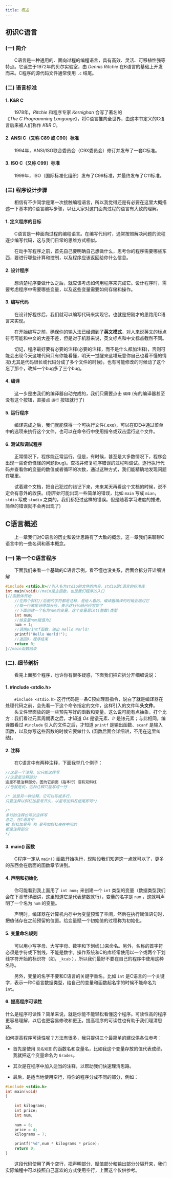 ```yaml
---
title: 概述
---
```


## 初识C语言

### (一)&nbsp;简介
&emsp;&emsp;C语言是一种通用的、面向过程的编程语言，具有高效、灵活、可移植性强等特点。它诞生于1972年的贝尔实验室，由 $Dennis\ Ritchie$ 在B语言的基础上开发而来。C程序的源代码文件通常使用 `.c` 结尾。

### (二)&nbsp;语言标准

#### 1.&nbsp;K&R C

&emsp;&emsp;1978年，$Ritchie$ 和程序专家 $Kernighan$ 合写了著名的$《The\ C\ Programming\ Language》$，将C语言推向全世界，由这本书定义的C语言后来被人们称作 $K\&R\ C$。

#### 2.&nbsp;ANSI C（又称 C89 或 C90）标准

&emsp;&emsp;1994年，ANSI/ISO联合委员会（C9X委员会）修订并发布了一套C标准。

#### 3.&nbsp;ISO C（又称 C99）标准

&emsp;&emsp;1999年，ISO（国际标准化组织）发布了C99标准，并最终发布了C11标准。

### (三)&nbsp;程序设计步骤

&emsp;&emsp;相信有不少同学是第一次接触编程语言，所以我觉得还是有必要在这里大概描述一下基本的C语言编写步骤，以让大家对这门面向过程的语言有大致的理解。

#### 1.&nbsp;定义程序的目标

&emsp;&emsp;C语言是一种面向过程的编程语言。在编写代码时，通常按照解决问题的流程逐步编写代码，这与我们日常的思维方式相似。

&emsp;&emsp;在动手写程序之前，首先自己要明确自己想做什么，思考你的程序需要哪些东西，要进行哪些计算和控制，以及程序应该返回给你什么信息。

#### 2.&nbsp;设计程序

&emsp;&emsp;想清楚程序要做什么之后，就应该考虑如何用程序来完成它。设计程序时，需要考虑程序中需要哪些变量，以及这些变量需要如何存储和操作。

#### 3.&nbsp;编写代码

&emsp;&emsp;在设计好程序后，我们就可以编写代码来实现它。也就是把刚才的思路用C语言来实现。

&emsp;&emsp;在开始编写之前，确保你的输入法已经调到了**英文模式**，对人来说英文的标点符号可能和中文的大差不差，但是对于机器来说，英文标点和中文标点截然不同。

&emsp;&emsp;切记，程序最好要有必要的注释(必要的注释，而不是什么都加注释)，否则可能会出现今天这堆代码只有你能看懂，明天一觉醒来这堆玩意你自己也看不懂的情况(尤其是代码很长或代码分成了多个文件的时候)。也有可能修改的时候动了这个忘了那个，改掉一个bug多了三个bug。

#### 4.&nbsp;编译

&emsp;&emsp;这一步是由我们的编译器自动完成的，我们只需要点击 `编译` (有的编译器甚至没有这个按钮，直接点 `运行` 按钮就行了)

#### 5.&nbsp;运行程序

&emsp;&emsp;编译完成之后，我们就能获得一个可执行文件(.exe)，可以在IDE中通过菜单中的选项来执行这个文件，也可以在命令行中使用指令或双击运行这个文件。

#### 6.&nbsp;测试和调试程序

&emsp;&emsp;正常情况下，程序能正常运行。但是，有时候，甚至是大多数情况下，程序会出现一些奇奇怪怪的问题(bug)。查找并修复程序错误的过程叫调试。逐行执行代码并查看你的变量的数值或者循环的次数，通过这种方式，我们能精确地发现问题在哪里。

&emsp;&emsp;试着建个文档，把自己犯过的错记下来，未来某天再看这个文档的时候，说不定会有意外的收获。(刚开始可能出现一些简单的错误，比如 `main` 写成 `mian`，`stdio` 写成 `studio` 之类的，我们都犯过这样的错误。但是随着学习进度的推进，简单的错误就不会再出现了)

## C语言概述

&emsp;&emsp;上一章我们对C语言的历史和设计思路有了大致的概念，这一章我们来聊聊C语言中的一些名词和基本概念。

### (一)&nbsp;第一个C语言程序

&emsp;&emsp;下面我们来看一个基础的C语言示例，看不懂也没关系，后面会拆分开详细讲解

```c lineNumbers
#include <stdio.h>//引入名为stdio的文件的内容，stdio是C语言的标准库
int main(void)//main是主函数，也是我们程序的入口
{//函数体开始
    //在两个斜杠//后面的字符都是注释，是给人看的，编译器编译的时候会跳过它
    //每一行末尾记得加分号，表示这行代码已经写完了
    //下面创建一个名为num的变量，这个变量是int(整数)类型
    int num;
    //给变量num赋值为1 
    num = 1;
    //调用printf函数，输出 Hello World!
    printf("Hello World!");
    //返回0，程序结束
    return 0;
}//main函数结束
```

### (二).&nbsp;细节剖析

&emsp;&emsp;看完上面那个程序，也许你有很多疑惑，下面我们把它拆分开细细说说：

#### 1.&nbsp;#include \<stdio.h>

&emsp;&emsp;`#include <stdio.h>` 这行代码是一条C预处理器指令，说白了就是编译器在处理代码之前，会先看一下这个命令指定的文件，这样引入的文件叫**头文件**。  
&emsp;&emsp;头文件里面放的是一些预先写好的函数和变量。这么说可能有点抽象，打个比方：我们看过元素周期表之后，才知道 $Os$ 是锇元素、$Ir$ 是铱元素；与此相同，编译器看过 `#include` 引入的文件之后，才知道 `printf` 是输出函数、`scanf` 是输入函数，以及你写这些函数的时候它要做什么 (函数后面会详细讲，不用在这里纠结)。

#### 2.&nbsp;注释

&emsp;&emsp;在C语言中有两种注释，下面我举几个例子：

```c lineNumbers
//这是一个注释，它只能这样写
//这里是注释部分
这里不是注释部分，因为它前面（指本行）没有双斜杠
//也就是说，这种注释只能写成一行

/* 这是另一种注释，它可以写成多行，
只要注释以斜杠加星号开头，以星号加斜杠结尾即可*/

/*
多行的注释也可以这样写
总之，在C语言中
被 斜杠加星号 和 星号加斜杠夹在中间的
都是注释部分
*/
```

#### 3.&nbsp;main() 函数

&emsp;&emsp;C程序一定从 `main()` 函数开始执行，现阶段我们知道这一点就可以了，更多的东西会在后面的函数章节讲到。

#### 4.&nbsp;声明和初始化

&emsp;&emsp;你可能看到我上面用了 `int num;` 来创建一个 `int` 类型的变量（数据类型我们会在下章节详细讲，这里知道它是代表整数就行），变量的名字是 `num` ，这就叫声明了一个名为 `num` 的变量。

&emsp;&emsp;声明时，编译器在计算机内存中为变量预留了空间，然后在执行赋值语句时，把值储存在之前预留的位置。给变量赋一个初始值的过程称为初始化。

#### 5.&nbsp;变量命名规则

&emsp;&emsp;可以用小写字母、大写字母、数字和下划线(_)来命名。另外，名称的首字符必须是字符或下划线，不能是数字。操作系统和C的库经常使用以一个或两个下划线字符开始的标识符（如，`_kcab` ），所以我们最好不要在自己的程序中使用这种名称。

&emsp;&emsp;另外，变量的名字不要和C语言的关键字重名。比如 `int` 是C语言的一个关键字，表示一种C语言数据类型，给自己的变量和函数起名字的时候不能命名为 `int`。

#### 6.&nbsp;提高程序可读性

什么是程序可读性？简单来说，就是你能不能轻松看懂这个程序。可读性高的程序更容易理解，以后也更容易修改和更正。提高程序的可读性也有助于我们理清思路。

如何提高程序可读性呢？方法有很多，我只提供三个最简单的建议供各位参考：

- 首先是使用 `见名知意` 的函数名和变量名，比如我这个变量存放的值代表成绩，我就把这个变量命名为 `Grades`。

- 其次是在程序中加入适当的注释，以帮助我们快速理清思路。

- 最后，是适当地使用空行，将你的程序分成不同的部分，例如：

```c lineNumbers
#include <stdio.h>
int main(void)
{
  
    int kilograms;
    int price;
    int num;
  
    num = 6;
    price = 4;
    kilograms = 7;

    printf("%d",num * kilograms * price);
    return 0;
}
```

&emsp;&emsp;这段代码使用了两个空行，把声明部分、赋值部分和输出部分分隔开来，我们实际编程中可以按照自己喜欢的方式使用空行，上面这个仅供参考。
